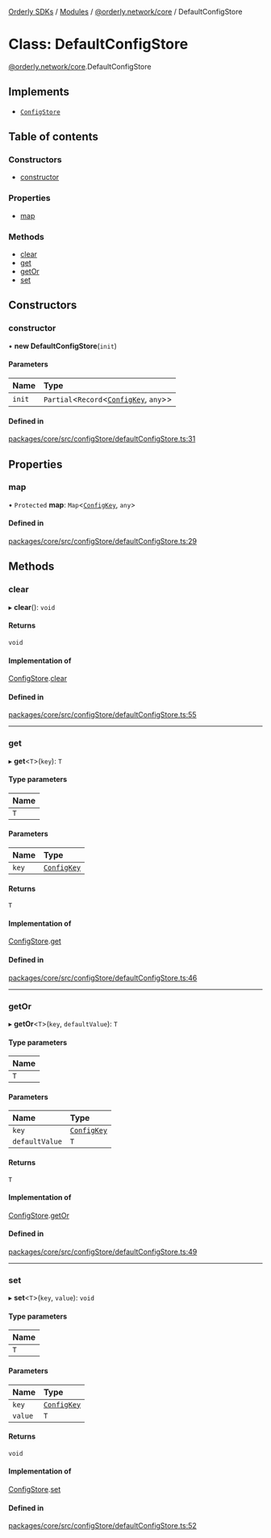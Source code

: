 [Orderly SDKs](./../README) / [Modules](./../modules) / [@orderly.network/core](./../modules/orderly_network_core) / DefaultConfigStore

# Class: DefaultConfigStore

[@orderly.network/core](./../modules/orderly_network_core).DefaultConfigStore

## Implements

- [`ConfigStore`](./../interfaces/orderly_network_core.ConfigStore)

## Table of contents

### Constructors

- [constructor](./orderly_network_core.DefaultConfigStore#constructor)

### Properties

- [map](./orderly_network_core.DefaultConfigStore#map)

### Methods

- [clear](./orderly_network_core.DefaultConfigStore#clear)
- [get](./orderly_network_core.DefaultConfigStore#get)
- [getOr](./orderly_network_core.DefaultConfigStore#getor)
- [set](./orderly_network_core.DefaultConfigStore#set)

## Constructors

### constructor

• **new DefaultConfigStore**(`init`)

#### Parameters

| Name | Type |
| :------ | :------ |
| `init` | `Partial`\<`Record`\<[`ConfigKey`](./../modules/orderly_network_core#configkey), `any`\>\> |

#### Defined in

[packages/core/src/configStore/defaultConfigStore.ts:31](https://github.com/OrderlyNetwork/js-sdk/blob/6414be9e/packages/core/src/configStore/defaultConfigStore.ts#L31)

## Properties

### map

• `Protected` **map**: `Map`\<[`ConfigKey`](./../modules/orderly_network_core#configkey), `any`\>

#### Defined in

[packages/core/src/configStore/defaultConfigStore.ts:29](https://github.com/OrderlyNetwork/js-sdk/blob/6414be9e/packages/core/src/configStore/defaultConfigStore.ts#L29)

## Methods

### clear

▸ **clear**(): `void`

#### Returns

`void`

#### Implementation of

[ConfigStore](./../interfaces/orderly_network_core.ConfigStore).[clear](./../interfaces/orderly_network_core.ConfigStore#clear)

#### Defined in

[packages/core/src/configStore/defaultConfigStore.ts:55](https://github.com/OrderlyNetwork/js-sdk/blob/6414be9e/packages/core/src/configStore/defaultConfigStore.ts#L55)

___

### get

▸ **get**\<`T`\>(`key`): `T`

#### Type parameters

| Name |
| :------ |
| `T` |

#### Parameters

| Name | Type |
| :------ | :------ |
| `key` | [`ConfigKey`](./../modules/orderly_network_core#configkey) |

#### Returns

`T`

#### Implementation of

[ConfigStore](./../interfaces/orderly_network_core.ConfigStore).[get](./../interfaces/orderly_network_core.ConfigStore#get)

#### Defined in

[packages/core/src/configStore/defaultConfigStore.ts:46](https://github.com/OrderlyNetwork/js-sdk/blob/6414be9e/packages/core/src/configStore/defaultConfigStore.ts#L46)

___

### getOr

▸ **getOr**\<`T`\>(`key`, `defaultValue`): `T`

#### Type parameters

| Name |
| :------ |
| `T` |

#### Parameters

| Name | Type |
| :------ | :------ |
| `key` | [`ConfigKey`](./../modules/orderly_network_core#configkey) |
| `defaultValue` | `T` |

#### Returns

`T`

#### Implementation of

[ConfigStore](./../interfaces/orderly_network_core.ConfigStore).[getOr](./../interfaces/orderly_network_core.ConfigStore#getor)

#### Defined in

[packages/core/src/configStore/defaultConfigStore.ts:49](https://github.com/OrderlyNetwork/js-sdk/blob/6414be9e/packages/core/src/configStore/defaultConfigStore.ts#L49)

___

### set

▸ **set**\<`T`\>(`key`, `value`): `void`

#### Type parameters

| Name |
| :------ |
| `T` |

#### Parameters

| Name | Type |
| :------ | :------ |
| `key` | [`ConfigKey`](./../modules/orderly_network_core#configkey) |
| `value` | `T` |

#### Returns

`void`

#### Implementation of

[ConfigStore](./../interfaces/orderly_network_core.ConfigStore).[set](./../interfaces/orderly_network_core.ConfigStore#set)

#### Defined in

[packages/core/src/configStore/defaultConfigStore.ts:52](https://github.com/OrderlyNetwork/js-sdk/blob/6414be9e/packages/core/src/configStore/defaultConfigStore.ts#L52)
